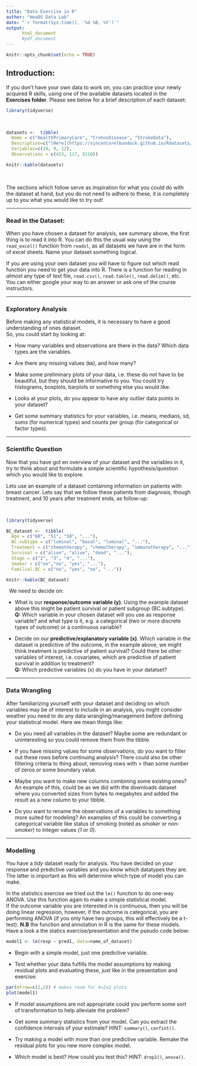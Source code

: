 ```yaml
---
title: "Data Exercise in R"
author: "HeaDS Data Lab"
date: "`r format(Sys.time(), '%d %B, %Y')`"
output: 
      html_document
      #pdf_document
---
```


```r
knitr::opts_chunk$set(echo = TRUE)
```

## Introduction:

If you don't have your own data to work on, you can practice your newly acquired R skills, using one of the available datasets located in the **Exercises folder**. Please see below for a brief description of each dataset:

```r
library(tidyverse)
```

&nbsp;

```r

datasets <-  tibble(
  Name = c("HealthPrimaryCare", "CrohnsDisease", "StrokeData"),
  Description=c("[Here](https://vincentarelbundock.github.io/Rdatasets/doc/mosaicData/HELPrct.html)", "[Here](https://vincentarelbundock.github.io/Rdatasets/doc/robustbase/CrohnD.html)", "[Here](https://www.kaggle.com/datasets/fedesoriano/stroke-prediction-dataset)"),
  Variables=c(29, 9, 12),
  Observations = c(453, 117, 5110))

knitr::kable(datasets)

```

&nbsp;

The sections which follow serve as inspiration for what you could do with the dataset at hand, but you do not need to adhere to these, it is completely up to you what you would like to try out!

---

### Read in the Dataset:

When you have chosen a dataset for analysis, see summary above, the first thing is to read it into R. You can do this the usual way using the `read_excel()` function from `readxl`, as all datasets we have are in the form of excel sheets. Name your dataset something logical.   

If you are using your own dataset you will have to figure out which read function you need to get your data into R. There is a function for reading in *almost* any type of text file, `read.csv()`, `read.table()`, `read.delim()`, etc. You can either google your way to an answer or ask one of the course instructors. 

---

### Exploratory Analysis

Before making any statistical models, it is necessary to have a good understanding of ones dataset.   
So, you could start by looking at:

- How many variables and observations are there in the data? Which data types are the variables.   

- Are there any missing values (`NA`), and how many?   

- Make some preliminary plots of your data, i.e. these do not have to be beautiful, but they should be informative to you. You could try histograms, boxplots, barplots or something else you would like.   

- Looks at your plots, do you appear to have any outlier data points in your dataset?   

- Get some summary statistics for your variables, i.e. means, medians, sd, sums (for numerical types) and counts per group (for categorical or factor types).


---

### Scientific Question

Now that you have got en overview of your dataset and the variables in it, try to think about and formulate a simple scientific hypothesis/question which you would like to explore. 

Lets use an example of a dataset containing information on patients with breast cancer. Lets say that we follow these patients from diagnosis, though treatment, and 10 years after treatment ends, as follow-up:   

&nbsp;

```r
library(tidyverse)

BC_dataset <-  tibble(
  Age = c("60", "51", "58", "..."),
  BC.subtype = c("luminal", "basal", "luminal", "..."),
  Treatment = c("chemotherapy", "chemotherapy", "immunotherapy", "..."),
  Survival = c("alive", "alive", "dead", "..."),
  Stage = c("2", "3", "4", "..."),
  Smoker = c("no","no", "yes", "..."),
  Familial.BC = c("no", "yes", "no", "..."))

knitr::kable(BC_dataset)
```


&nbsp;
We need to decide on:


- What is our **response/outcome variable (y)**. Using the example dataset above this might be patient survival or patient subgroup (BC.subtype).   
**Q:** Which variable in your chosen dataset will you use as response variable? and what type is it, e.g. a categorical (two or more discrete types of outcome) or a continuous variable?   

- Decide on our **predictive/explanatory variable (x)**. Which variable in the dataset is predictive of the outcome, in the example above, we might think treatment is predictive of patient survival? Could there be other variables of interest, i.e. covariates, which are predictive of patient survival in addition to treatment?   
**Q:** Which predictive variables (x) do you have in your datatset?

---

### Data Wrangling

After familiarizing yourself with your dataset and deciding on which variables may be of interest to include in an analysis, you might consider weather you need to do any data wrangling/management before defining your statistical model. Here we mean things like:

- Do you need all variables in the dataset? Maybe some are redundant or uninteresting so you could remove them from the tibble.   

- If you have missing values for some observations, do you want to filter out these rows before continuing analysis? There could also be other filtering criteria to thing about, removing rows with > than some number of zeros or some boundary value.   

- Maybe you want to make new columns combining some existing ones? An example of this, could be as we did with the downloads dataset where you converted sizes from bytes to megabytes and added the result as a new column to your tibble.   

- Do you want to rename the observations of a variables to something more suited for modeling? An examples of this could be converting a categorical variable like status of smoking (noted as _smoker_ or _non-smoker_) to integer values (_1_ or _0_).

---

### Modelling

You have a *tidy* dataset ready for analysis. You have decided on your response and predictive variables and you know which datatypes they are. The latter is important as this will determine which type of model you can make.  

In the statistics exercise we tried out the `lm()` function to do one-way ANOVA. Use this function again to make a simple statistical model.   
If the outcome variable you are interested in is continuous, then you will be doing linear regression, however, if the outcome is categorical, you are performing ANOVA (if you only have two groups, this will effectively be a t-test). **N.B** the function and annotation in R is the same for these models.
Have a look a the statics exercise/presentation and the pseudo code below:

```r
model1 <- lm(resp ~ pred1, data=name_of_dataset)
```

- Begin with a simple model, just one predictive variable.   

- Test whether your data fulfills the model assumptions by making residual plots and evaluating these, just like in the presentation and exercise:
```r
par(mfrow=c(2,2)) # makes room for 4=2x2 plots.
plot(model1)
```

- If model assumptions are not appropriate could you perform some sort of transformation to help alleviate the problem?   

- Get some summary statistics from your model. Can you extract the confidence intervals of your estimate? HINT: `summary()`, `confint()`.     

- Try making a model with more than one predictive variable. Remake the residual plots for you new more complex model.   

- Which model is best? How could you test this? HINT: `drop1()`, `anova()`.   
